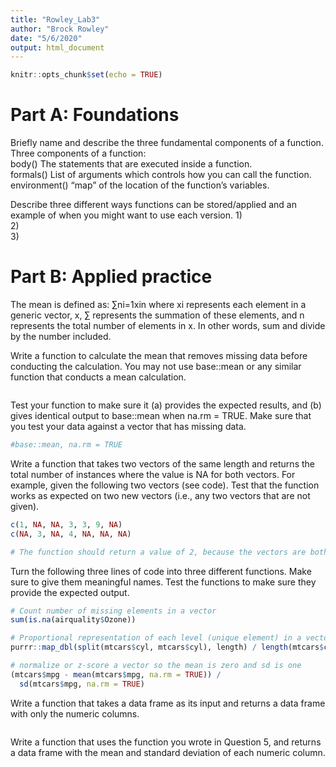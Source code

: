```yaml
---
title: "Rowley_Lab3"
author: "Brock Rowley"
date: "5/6/2020"
output: html_document
---
```


```r
knitr::opts_chunk$set(echo = TRUE)
```

# Part A: Foundations
Briefly name and describe the three fundamental components of a function.  
Three components of a function:  
body() The statements that are executed inside a function.  
formals()  List of arguments which controls how you can call the function.  
environment() “map” of the location of the function’s variables.  

Describe three different ways functions can be stored/applied and an example of when you might want to use each version.
1)  
2)  
3)  

# Part B: Applied practice
The mean is defined as:
∑ni=1xin where xi represents each element in a generic vector, x, ∑ represents the summation of these elements, and n represents the total number of elements in x. In other words, sum and divide by the number included.

Write a function to calculate the mean that removes missing data before conducting the calculation. You may not use base::mean or any similar function that conducts a mean calculation.
```r

```

Test your function to make sure it (a) provides the expected results, and (b) gives identical output to base::mean when na.rm = TRUE. Make sure that you test your data against a vector that has missing data.
```r

#base::mean, na.rm = TRUE
```

Write a function that takes two vectors of the same length and returns the total number of instances where the value is NA for both vectors. For example, given the following two vectors (see code). Test that the function works as expected on two new vectors (i.e., any two vectors that are not given).
```r

c(1, NA, NA, 3, 3, 9, NA)
c(NA, 3, NA, 4, NA, NA, NA)

# The function should return a value of 2, because the vectors are both NA at the third and seventh locations.
```

Turn the following three lines of code into three different functions. Make sure to give them meaningful names. Test the functions to make sure they provide the expected output.
```r
# Count number of missing elements in a vector
sum(is.na(airquality$Ozone))
```

```r
# Proportional representation of each level (unique element) in a vector
purrr::map_dbl(split(mtcars$cyl, mtcars$cyl), length) / length(mtcars$cyl)
```

```r
# normalize or z-score a vector so the mean is zero and sd is one
(mtcars$mpg - mean(mtcars$mpg, na.rm = TRUE)) / 
  sd(mtcars$mpg, na.rm = TRUE)
```

Write a function that takes a data frame as its input and returns a data frame with only the numeric columns.
```r

```

Write a function that uses the function you wrote in Question 5, and returns a data frame with the mean and standard deviation of each numeric column.
```r

```

